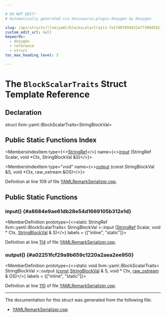 ```yaml
---

# DO NOT EDIT!
# Automatically generated via docusaurus-plugin-doxygen by Doxygen.

slug: /api/structs/llvm/yaml/blockscalartraits-fe17d07859432af7389d592ff1e7b71e
custom_edit_url: null
keywords:
  - doxygen
  - reference
  - struct
toc_max_heading_level: 3

---
```





# The `BlockScalarTraits` Struct Template Reference

<DoxygenPage pluginConfig={pluginConfig}>



## Declaration

<CodeBlock>struct llvm::yaml::BlockScalarTraits&lt;StringBlockVal&gt;</CodeBlock>

## Public Static Functions Index

<MembersIndex>

<MembersIndexItem
  type={<><a href="/docs/api/classes/llvm/stringref">StringRef</a></>}
  name={<><a href="#a8684e9ae61db28e54d1669105b312e1d">input</a> (StringRef Scalar, void &#42;Ctx, StringBlockVal &amp;S)</>}>
</MembersIndexItem>

<MembersIndexItem
  type="void"
  name={<><a href="#a02251fcf29a9b659c1220a2aea2ee950">output</a> (const StringBlockVal &amp;S, void &#42;Ctx, raw&#95;ostream &amp;OS)</>}>
</MembersIndexItem>

</MembersIndex>


Definition at line 109 of file <a href="/docs/api/files/lib/lib/remarks/yamlremarkserializer-cpp">YAMLRemarkSerializer.cpp</a>.

<SectionDefinition>

## Public Static Functions

### input() {#a8684e9ae61db28e54d1669105b312e1d}

<MemberDefinition
  prototype={<>static StringRef llvm::yaml::BlockScalarTraits&lt; StringBlockVal &gt;::input (<a href="/docs/api/classes/llvm/stringref">StringRef</a> Scalar, void &#42; Ctx, <a href="/docs/api/structs/llvm/yaml/stringblockval">StringBlockVal</a> &amp; S)</>}
  labels = {["inline", "static"]}>

Definition at line <a href="/docs/api/files/lib/lib/remarks/yamlremarkserializer-cpp/#l00114">114</a> of file <a href="/docs/api/files/lib/lib/remarks/yamlremarkserializer-cpp">YAMLRemarkSerializer.cpp</a>.
</MemberDefinition>

### output() {#a02251fcf29a9b659c1220a2aea2ee950}

<MemberDefinition
  prototype={<>static void llvm::yaml::BlockScalarTraits&lt; StringBlockVal &gt;::output (<a href="/docs/api/files/lib/lib/target/lib/target/aarch64/aarch64promoteconstant-cpp/#a90f8350fecae261c25be85d38b451bff">const</a> <a href="/docs/api/structs/llvm/yaml/stringblockval">StringBlockVal</a> &amp; S, void &#42; Ctx, <a href="/docs/api/classes/llvm/raw-ostream">raw&#95;ostream</a> &amp; OS)</>}
  labels = {["inline", "static"]}>

Definition at line <a href="/docs/api/files/lib/lib/remarks/yamlremarkserializer-cpp/#l00110">110</a> of file <a href="/docs/api/files/lib/lib/remarks/yamlremarkserializer-cpp">YAMLRemarkSerializer.cpp</a>.
</MemberDefinition>

</SectionDefinition>

<hr/>

The documentation for this struct was generated from the following file:

<ul>
<li><a href="/docs/api/files/lib/lib/remarks/yamlremarkserializer-cpp">YAMLRemarkSerializer.cpp</a></li>
</ul>

</DoxygenPage>

